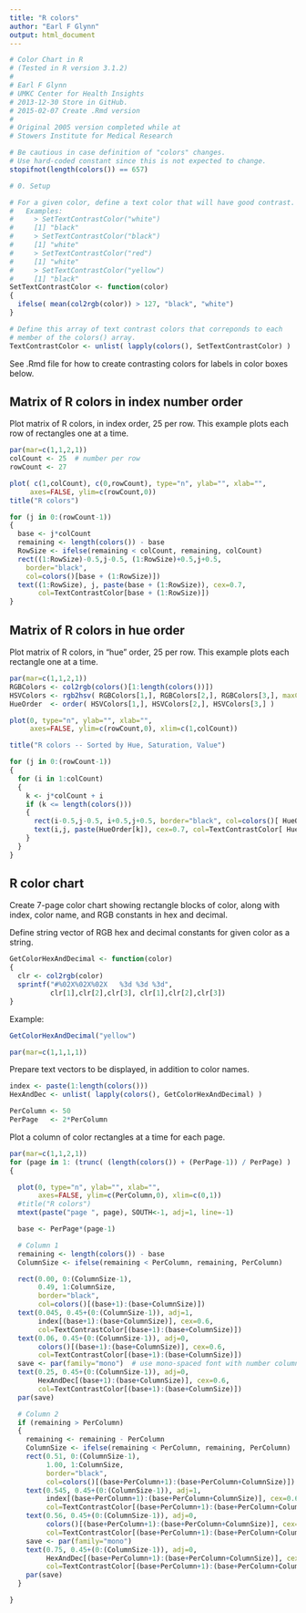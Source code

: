 ```yaml
---
title: "R colors"
author: "Earl F Glynn"
output: html_document
---
```


```r
# Color Chart in R
# (Tested in R version 3.1.2)
#
# Earl F Glynn
# UMKC Center for Health Insights
# 2013-12-30 Store in GitHub.
# 2015-02-07 Create .Rmd version
#
# Original 2005 version completed while at
# Stowers Institute for Medical Research

# Be cautious in case definition of "colors" changes.
# Use hard-coded constant since this is not expected to change.
stopifnot(length(colors()) == 657)

# 0. Setup

# For a given color, define a text color that will have good contrast.
#   Examples:
#     > SetTextContrastColor("white")
#     [1] "black"
#     > SetTextContrastColor("black")
#     [1] "white"
#     > SetTextContrastColor("red")
#     [1] "white"
#     > SetTextContrastColor("yellow")
#     [1] "black"
SetTextContrastColor <- function(color)
{
  ifelse( mean(col2rgb(color)) > 127, "black", "white")
}

# Define this array of text contrast colors that correponds to each
# member of the colors() array.
TextContrastColor <- unlist( lapply(colors(), SetTextContrastColor) )
```
See .Rmd file for how to create contrasting colors for labels in color boxes below.

## Matrix of R colors in index number order

Plot matrix of R colors, in index order, 25 per row.
This example plots each row of rectangles one at a time.

```r
par(mar=c(1,1,2,1))
colCount <- 25  # number per row
rowCount <- 27

plot( c(1,colCount), c(0,rowCount), type="n", ylab="", xlab="",
     axes=FALSE, ylim=c(rowCount,0))
title("R colors")

for (j in 0:(rowCount-1))
{
  base <- j*colCount
  remaining <- length(colors()) - base
  RowSize <- ifelse(remaining < colCount, remaining, colCount)
  rect((1:RowSize)-0.5,j-0.5, (1:RowSize)+0.5,j+0.5,
    border="black",
    col=colors()[base + (1:RowSize)])
  text((1:RowSize), j, paste(base + (1:RowSize)), cex=0.7,
       col=TextContrastColor[base + (1:RowSize)])
}
```

## Matrix of R colors in hue order

Plot matrix of R colors, in "hue" order, 25 per row.
This example plots each rectangle one at a time.

```r
par(mar=c(1,1,2,1))
RGBColors <- col2rgb(colors()[1:length(colors())])
HSVColors <- rgb2hsv( RGBColors[1,], RGBColors[2,], RGBColors[3,], maxColorValue=255)
HueOrder  <- order( HSVColors[1,], HSVColors[2,], HSVColors[3,] )

plot(0, type="n", ylab="", xlab="",
     axes=FALSE, ylim=c(rowCount,0), xlim=c(1,colCount))

title("R colors -- Sorted by Hue, Saturation, Value")

for (j in 0:(rowCount-1))
{
  for (i in 1:colCount)
  {
    k <- j*colCount + i
    if (k <= length(colors()))
    {
      rect(i-0.5,j-0.5, i+0.5,j+0.5, border="black", col=colors()[ HueOrder[k] ])
      text(i,j, paste(HueOrder[k]), cex=0.7, col=TextContrastColor[ HueOrder[k] ])
    }
  }
}
```

## R color chart

Create 7-page color chart showing rectangle blocks of color, along with
index, color name, and RGB constants in hex and decimal.

Define string vector of RGB hex and decimal constants for given color
as a string.

```r
GetColorHexAndDecimal <- function(color)
{
  clr <- col2rgb(color)
  sprintf("#%02X%02X%02X   %3d %3d %3d",
          clr[1],clr[2],clr[3], clr[1],clr[2],clr[3])
}
```

 Example:
```r
GetColorHexAndDecimal("yellow")
```

```r
par(mar=c(1,1,1,1))
```

Prepare text vectors to be displayed, in addition to color names.

```r
index <- paste(1:length(colors()))
HexAndDec <- unlist( lapply(colors(), GetColorHexAndDecimal) )

PerColumn <- 50
PerPage   <- 2*PerColumn
```

Plot a column of color rectangles at a time for each page.

```r
par(mar=c(1,1,2,1))
for (page in 1: (trunc( (length(colors()) + (PerPage-1)) / PerPage) )  )
{

  plot(0, type="n", ylab="", xlab="",
       axes=FALSE, ylim=c(PerColumn,0), xlim=c(0,1))
  #title("R colors")
  mtext(paste("page ", page), SOUTH<-1, adj=1, line=-1)

  base <- PerPage*(page-1)

  # Column 1
  remaining <- length(colors()) - base
  ColumnSize <- ifelse(remaining < PerColumn, remaining, PerColumn)

  rect(0.00, 0:(ColumnSize-1),
       0.49, 1:ColumnSize,
       border="black",
       col=colors()[(base+1):(base+ColumnSize)])
  text(0.045, 0.45+(0:(ColumnSize-1)), adj=1,
       index[(base+1):(base+ColumnSize)], cex=0.6,
       col=TextContrastColor[(base+1):(base+ColumnSize)])
  text(0.06, 0.45+(0:(ColumnSize-1)), adj=0,
       colors()[(base+1):(base+ColumnSize)], cex=0.6,
       col=TextContrastColor[(base+1):(base+ColumnSize)])
  save <- par(family="mono")  # use mono-spaced font with number columns
  text(0.25, 0.45+(0:(ColumnSize-1)), adj=0,
       HexAndDec[(base+1):(base+ColumnSize)], cex=0.6,
       col=TextContrastColor[(base+1):(base+ColumnSize)])
  par(save)

  # Column 2
  if (remaining > PerColumn)
  {
    remaining <- remaining - PerColumn
    ColumnSize <- ifelse(remaining < PerColumn, remaining, PerColumn)
    rect(0.51, 0:(ColumnSize-1),
         1.00, 1:ColumnSize,
         border="black",
         col=colors()[(base+PerColumn+1):(base+PerColumn+ColumnSize)])
    text(0.545, 0.45+(0:(ColumnSize-1)), adj=1,
         index[(base+PerColumn+1):(base+PerColumn+ColumnSize)], cex=0.6,
         col=TextContrastColor[(base+PerColumn+1):(base+PerColumn+ColumnSize)])
    text(0.56, 0.45+(0:(ColumnSize-1)), adj=0,
         colors()[(base+PerColumn+1):(base+PerColumn+ColumnSize)], cex=0.6,
         col=TextContrastColor[(base+PerColumn+1):(base+PerColumn+ColumnSize)])
    save <- par(family="mono")
    text(0.75, 0.45+(0:(ColumnSize-1)), adj=0,
         HexAndDec[(base+PerColumn+1):(base+PerColumn+ColumnSize)], cex=0.6,
         col=TextContrastColor[(base+PerColumn+1):(base+PerColumn+ColumnSize)])
    par(save)
  }

}
```

